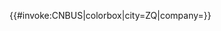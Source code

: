 <includeonly>{{#invoke:CNBUS|colorbox|city=ZQ|company={{{1|}}}}}</includeonly><noinclude>{{Documentation}}</noinclude>